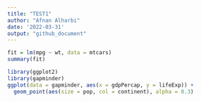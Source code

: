 ```yaml
---
title: "TEST1"
author: "Afnan Alharbi"
date: '2022-03-31'
output: "github_document"
---
```

```r
fit = lm(mpg ~ wt, data = mtcars)
summary(fit)
```
```r
library(ggplot2)
library(gapminder)
ggplot(data = gapminder, aes(x = gdpPercap, y = lifeExp)) +
  geom_point(aes(size = pop, col = continent), alpha = 0.3) 
```
